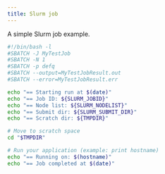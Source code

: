 ```yaml
---
title: Slurm job
---
```


A simple Slurm job example.

```sh
#!/bin/bash -l
#SBATCH -J MyTestJob
#SBATCH -N 1
#SBATCH -p defq
#SBATCH --output=MyTestJobResult.out
#SBATCH --error=MyTestJobResult.err

echo "== Starting run at $(date)"
echo "== Job ID: ${SLURM_JOBID}"
echo "== Node list: ${SLURM_NODELIST}"
echo "== Submit dir: ${SLURM_SUBMIT_DIR}"
echo "== Scratch dir: ${TMPDIR}"

# Move to scratch space
cd "$TMPDIR"

# Run your application (example: print hostname)
echo "== Running on: $(hostname)"
echo "== Job completed at $(date)"
```